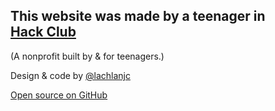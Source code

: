 ## This website was made by a&nbsp;teenager in <a href="https://hackclub.com/" target="_blank">Hack&nbsp;Club</a>

(A nonprofit built by & for teenagers.)

Design & code by [@lachlanjc](https://lachlanjc.me)

[Open source on GitHub](https://github.com/hackclub/globalcovid)
